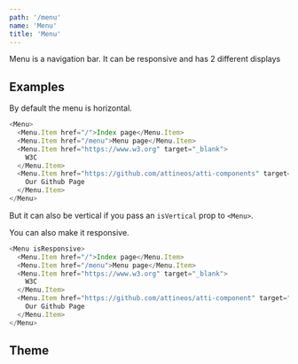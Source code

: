 ```yaml
---
path: '/menu'
name: 'Menu'
title: 'Menu'
---
```


Menu is a navigation bar. It can be responsive and has 2 different displays

## Examples

By default the menu is horizontal.

```js
<Menu>
  <Menu.Item href="/">Index page</Menu.Item>
  <Menu.Item href="/menu">Menu page</Menu.Item>
  <Menu.Item href="https://www.w3.org" target="_blank">
    W3C
  </Menu.Item>
  <Menu.Item href="https://github.com/attineos/atti-components" target="_blank">
    Our Github Page
  </Menu.Item>
</Menu>
```

But it can also be vertical if you pass an `isVertical` prop to `<Menu>`.

You can also make it responsive.

```js
<Menu isResponsive>
  <Menu.Item href="/">Index page</Menu.Item>
  <Menu.Item href="/menu">Menu page</Menu.Item>
  <Menu.Item href="https://www.w3.org" target="_blank">
    W3C
  </Menu.Item>
  <Menu.Item href="https://github.com/attineos/atti-component" target="_blank">
    Our Github Page
  </Menu.Item>
</Menu>
```

## Theme

<Theme name="components.menu" />
